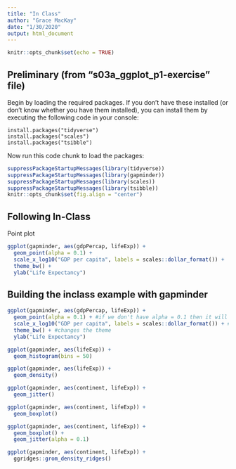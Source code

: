 ```yaml
---
title: "In Class"
author: "Grace MacKay"
date: "1/30/2020"
output: html_document
---
```


```r
knitr::opts_chunk$set(echo = TRUE)
```

## Preliminary (from "s03a_ggplot_p1-exercise" file)

Begin by loading the required packages. If you don't have these installed (or don't know whether you have them installed), you can install them by executing the following code in your console:

```
install.packages("tidyverse")
install.packages("scales")
install.packages("tsibble")
```

Now run this code chunk to load the packages:

```r
suppressPackageStartupMessages(library(tidyverse))
suppressPackageStartupMessages(library(gapminder))
suppressPackageStartupMessages(library(scales))
suppressPackageStartupMessages(library(tsibble))
knitr::opts_chunk$set(fig.align = "center")
```


## Following In-Class

Point plot
```r
ggplot(gapminder, aes(gdpPercap, lifeExp)) +
  geom_point(alpha = 0.1) +
  scale_x_log10("GDP per capita", labels = scales::dollar_format()) +
  theme_bw() +
  ylab("Life Expectancy")
```

## Building the inclass example with gapminder

```r
ggplot(gapminder, aes(gdpPercap, lifeExp)) +
  geom_point(alpha = 0.1) + #if we don't have alpha = 0.1 then it will just have a bunch of overlapping points that we can't tell apart. the alpha is transparency and the 0.1 means we need 10 points to get a totally solid color
  scale_x_log10("GDP per capita", labels = scales::dollar_format()) + #scales is a package and the :: means look for within the package
  theme_bw() + #changes the theme
  ylab("Life Expectancy") 

```

```r
ggplot(gapminder, aes(lifeExp)) +
  geom_histogram(bins = 50)
```


```r
ggplot(gapminder, aes(lifeExp)) +
  geom_density()
```

```r
ggplot(gapminder, aes(continent, lifeExp)) +
  geom_jitter()
```

```r
ggplot(gapminder, aes(continent, lifeExp)) +
  geom_boxplot()
```

```r
ggplot(gapminder, aes(continent, lifeExp)) +
  geom_boxplot() +
  geom_jitter(alpha = 0.1)

```

```r
ggplot(gapminder, aes(continent, lifeExp)) +
  ggridges::grom_density_ridges()
```






